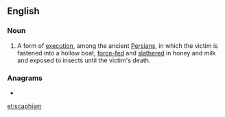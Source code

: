 ==English==

===Noun===
{{wikipedia}}
{{en-noun|-}}

# A form of [[execution]], among the ancient [[Persian]]s, in which the victim is fastened into a hollow boat, [[force-fed]] and [[slather]]ed in honey and milk and exposed to insects until the victim's death.

===Anagrams===
* {{l|en|scampish}}

[[et:scaphism]]